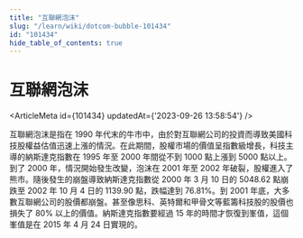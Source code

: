 ```yaml
---
title: "互聯網泡沫"
slug: "/learn/wiki/dotcom-bubble-101434"
id: "101434"
hide_table_of_contents: true
---
```



# 互聯網泡沫

<ArticleMeta id={101434} updatedAt={'2023-09-26 13:58:54'} />
<div className='border-solid border-b border-t-0 my-4 border-[var(--ifm-color-gray-300)]' />

互聯網泡沫是指在 1990 年代末的牛市中，由於對互聯網公司的投資而導致美國科技股權益估值迅速上漲的情況。在此期間，股權市場的價值呈指數級增長，科技主導的納斯達克指數在 1995 年至 2000 年間從不到 1000 點上漲到 5000 點以上。到了 2000 年，情況開始發生改變，泡沫在 2001 年至 2002 年破裂，股權進入了熊市。隨後發生的崩盤導致納斯達克指數從 2000 年 3 月 10 日的 5048.62 點崩跌至 2002 年 10 月 4 日的 1139.90 點，跌幅達到 76.81%。到 2001 年底，大多數互聯網公司的股價都崩盤。甚至像思科、英特爾和甲骨文等藍籌科技股的股價也損失了 80% 以上的價值。納斯達克指數要經過 15 年的時間才恢復到峯值，這個峯值是在 2015 年 4 月 24 日實現的。

